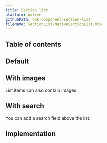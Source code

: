 ```yaml
---
title: Section list
platform: native
githubPath: bpk-component-section-list
fileName: SectionList/NativeSectionList.mdx
---
```




## Table of contents

## Default

<NativeComponentScreenshots
  iOS={iosSectionListDefault}
  iOSAltText="iOS default section list"
  android={androidSectionListDefault}
  androidAltText="Android default section list" />

## With images

List items can also contain images.

<NativeComponentScreenshots
  iOS={iosSectionListWithImages}
  iOSAltText="iOS section list with images"
  android={androidSectionListWithImages}
  androidAltText="Android section list with images" />

## With search

You can add a search field above the list.

<NativeComponentScreenshots
  iOS={iosSectionListWithSearch}
  iOSAltText="iOS section list with search"
  android={androidSectionListWithSearch}
  androidAltText="Android section list with search" />

## Implementation

<Readme file={readme} />
